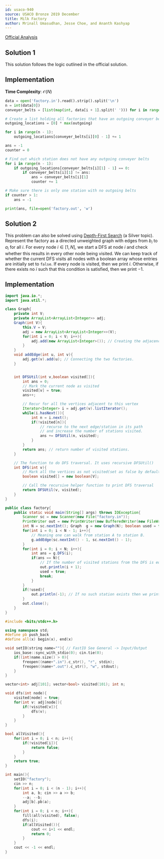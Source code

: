 ```yaml
---
id: usaco-940
source: USACO Bronze 2019 December
title: Milk Factory
author: Mrinall Umasudhan, Jesse Choe, and Ananth Kashyap
---
```


[Official Analysis](http://www.usaco.org/current/data/sol_factory_bronze_open19.html)

## Solution 1

This solution follows the logic outlined in the official solution.

## Implementation

**Time Complexity**: $\mathcal{O}(N)$

<LanguageSection>
<PySection>

```py
data = open('factory.in').read().strip().split('\n')
n = int(data[0])
conveyer_belts = [list(map(int, data[i + 1].split(' '))) for i in range(n - 1)]

# Create a list holding all factories that have an outgoing conveyer belts
outgoing_locations = [0] * max(outgoing)

for i in range(n - 1):
	outgoing_locations[conveyer_belts[i][0] - 1] += 1

ans = -1
counter = 0

# Find out which station does not have any outgoing conveyer belts
for i in range(n - 1):
	if outgoing_locations[conveyer_belts[i][1] - 1] == 0:
		if conveyer_belts[i][1] != ans:
			ans = conveyer_belts[i][1]
			counter += 1

# Make sure there is only one station with no outgoing belts
if counter > 1:
	ans = -1

print(ans, file=open('factory.out', 'w')
```

</PySection>
</LanguageSection>

## Solution 2

This problem can also be solved using [Depth-First Search](/silver/dfs) (a
Silver topic). Represent the factory as a directed unweighted graph with edges
from $b_i$ to $a_i$ for all $i$. For every node $i\in [1,N]$, we start a DFS at
node $i$ and check whether this results in every other node being visited. We
can keep track of whether the current DFS visits all nodes with a boolean array
whose entries are initially set to `false`. If every node is visited, then we
print $i$. Otherwise, if there exists no $i$ such that this condition is
satisfied, then we print $-1$.

## Implementation

<LanguageSection>

<JavaSection>

```java
import java.io.*;
import java.util.*;

class Graph{
	private int V;
	private ArrayList<ArrayList<Integer>> adj;
	Graph(int V){
		this.V = V;
		adj = new ArrayList<ArrayList<Integer>>(V);
		for(int i = 0; i < V; i++){
			adj.add(new ArrayList<Integer>()); // Creating the adjacency list
		}
	}
	void addEdge(int u, int v){
		adj.get(v).add(u); // Connecting the two factories.
	}


	int DFSUtil(int v,boolean visited[]){
		int ans = 0;
		// Mark the current node as visited
		visited[v] = true;
		ans++;

		// Recur for all the vertices adjacent to this vertex
		Iterator<Integer> i = adj.get(v).listIterator();
		while(i.hasNext()){
			int n = i.next();
			if(!visited[n]){
				// recurse to the next edge/station in its path 
				// and increase the number of stations visited.
				ans += DFSUtil(n, visited); 
			}
		}
		return ans; // return number of visited stations.
	}

	// The function to do DFS traversal. It uses recursive DFSUtil()
	int DFS(int v){
		// Mark all the vertices as not visited(set as false by default)
		boolean visited[] = new boolean[V];

		// Call the recursive helper function to print DFS traversal
		return DFSUtil(v, visited);
	}
}

public class factory{
	public static void main(String[] args) throws IOException{
		Scanner sc = new Scanner(new File("factory.in"));
		PrintWriter out = new PrintWriter(new BufferedWriter(new FileWriter("factory.out")));
		int N = sc.nextInt(); Graph  g = new Graph(N); boolean used = false;
		for(int i = 0; i < N - 1; i++){
			// Meaning one can walk from station A to station B.
			g.addEdge(sc.nextInt() - 1, sc.nextInt() - 1); 
		}
		for(int i = 0; i < N; i++){
			int ans = g.DFS(i);
			if(ans == N){
				// If the number of visited stations from the DFS is equal to the total number of stations then output.
				out.println(i + 1); 
				used = true;
				break;
			}
		}
		if(!used){
			out.println(-1); // If no such station exists then we print -1.
		}
		out.close();
	}
}
```

</JavaSection>
<CPPSection>

```cpp
#include <bits/stdc++.h>

using namespace std;
#define pb push_back
#define all(x) begin(x), end(x)

void setIO(string name=""){ // FastIO See General -> Input/Output
	ios_base::sync_with_stdio(0); cin.tie(0);
	if((int)name.size() > 0){
		freopen((name+".in").c_str(), "r", stdin);
		freopen((name+".out").c_str(), "w", stdout);
	}
}

vector<int> adj[101]; vector<bool> visited(101); int n;

void dfs(int node){
	visited[node] = true;
	for(int v: adj[node]){
		if(!visited[v]){
			dfs(v);
		}
	}
}

bool allVisited(){
	for(int i = 0; i < n; i++){
		if(!visited[i]){
			return false;
		}
	}
	return true;
}

int main(){
	setIO("factory");
	cin >> n;
	for(int i = 0; i < (n - 1); i++){
		int a, b; cin >> a >> b;
		--a; --b;
		adj[b].pb(a);
	}
	for(int i = 0; i < n; i++){
		fill(all(visited), false);
		dfs(i);
		if(allVisited()){
			cout << i+1 << endl;
			return 0;
		}
	}
	cout << -1 << endl;
}

```

</CPPSection>
</LanguageSection>

